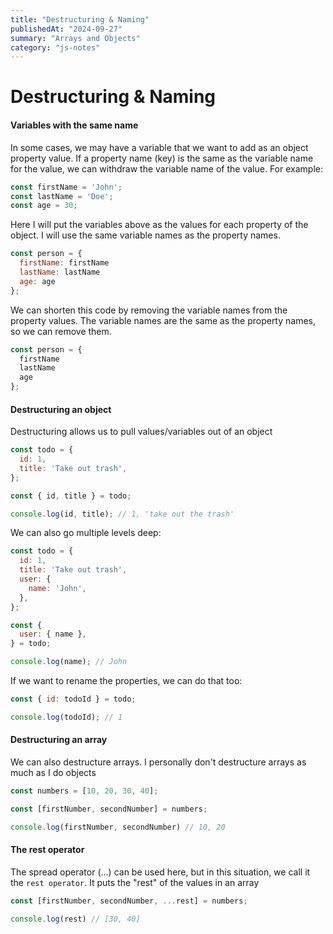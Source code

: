 ```yaml
---
title: "Destructuring & Naming"
publishedAt: "2024-09-27"
summary: "Arrays and Objects"
category: "js-notes"
---
```

# Destructuring & Naming

#### Variables with the same name

In some cases, we may have a variable that we want to add as an object property value. If a property name (key) is the same as the variable name for the value, we can withdraw the variable name of the value. For example:

```js
const firstName = 'John';
const lastName = 'Doe';
const age = 30;
```

Here I will put the variables above as the values for each property of the object. I will use the same variable names as the property names.

```js
const person = {
  firstName: firstName
  lastName: lastName
  age: age
};
```

We can shorten this code by removing the variable names from the property values. The variable names are the same as the property names, so we can remove them.

```js
const person = {
  firstName
  lastName
  age
};
```

#### Destructuring an object

Destructuring allows us to pull values/variables out of an object

```js
const todo = {
  id: 1,
  title: 'Take out trash',
};

const { id, title } = todo;

console.log(id, title); // 1, 'take out the trash'
```

We can also go multiple levels deep:

```js
const todo = {
  id: 1,
  title: 'Take out trash',
  user: {
    name: 'John',
  },
};

const {
  user: { name },
} = todo;

console.log(name); // John
```

If we want to rename the properties, we can do that too:

```js
const { id: todoId } = todo;

console.log(todoId); // 1
```

#### Destructuring an array

We can also destructure arrays. I personally don't destructure arrays as much as I do objects

```JavaScript
const numbers = [10, 20, 30, 40];

const [firstNumber, secondNumber] = numbers;

console.log(firstNumber, secondNumber) // 10, 20
```

#### The rest operator

The spread operator (...) can be used here, but in this situation, we call it the `rest operator`. It puts the "rest" of the values in an array

```JavaScript
const [firstNumber, secondNumber, ...rest] = numbers;

console.log(rest) // [30, 40]
```
